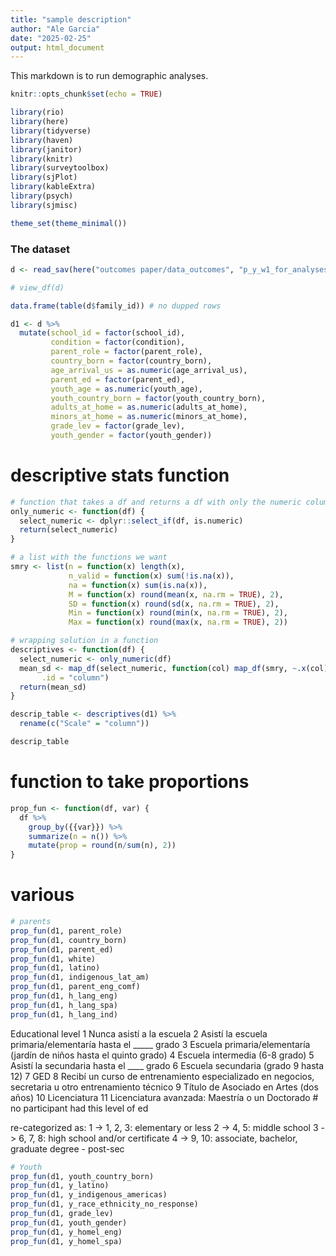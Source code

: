 ```yaml
---
title: "sample description"
author: "Ale Garcia"
date: "2025-02-25"
output: html_document
---
```

This markdown is to run demographic analyses. 


```r
knitr::opts_chunk$set(echo = TRUE)

library(rio)
library(here)
library(tidyverse)
library(haven)
library(janitor)
library(knitr)
library(surveytoolbox)
library(sjPlot)
library(kableExtra)
library(psych)
library(sjmisc)

theme_set(theme_minimal())
```


### The dataset ###

```r
d <- read_sav(here("outcomes paper/data_outcomes", "p_y_w1_for_analysesjan25.sav")) # 94 rows

# view_df(d)

data.frame(table(d$family_id)) # no dupped rows
```

```r
d1 <- d %>%
  mutate(school_id = factor(school_id),
         condition = factor(condition),
         parent_role = factor(parent_role),
         country_born = factor(country_born),
         age_arrival_us = as.numeric(age_arrival_us),
         parent_ed = factor(parent_ed),
         youth_age = as.numeric(youth_age),
         youth_country_born = factor(youth_country_born),
         adults_at_home = as.numeric(adults_at_home),
         minors_at_home = as.numeric(minors_at_home),
         grade_lev = factor(grade_lev),
         youth_gender = factor(youth_gender))
```

# descriptive stats function
```r

# function that takes a df and returns a df with only the numeric columns
only_numeric <- function(df) {
  select_numeric <- dplyr::select_if(df, is.numeric)
  return(select_numeric)
}

# a list with the functions we want
smry <- list(n = function(x) length(x),
             n_valid = function(x) sum(!is.na(x)),
             na = function(x) sum(is.na(x)),
             M = function(x) round(mean(x, na.rm = TRUE), 2), 
             SD = function(x) round(sd(x, na.rm = TRUE), 2),
             Min = function(x) round(min(x, na.rm = TRUE), 2),
             Max = function(x) round(max(x, na.rm = TRUE), 2))

# wrapping solution in a function
descriptives <- function(df) {
  select_numeric <- only_numeric(df)
  mean_sd <- map_df(select_numeric, function(col) map_df(smry, ~.x(col)),
       .id = "column")
  return(mean_sd)
}
```


```r
descrip_table <- descriptives(d1) %>%
  rename(c("Scale" = "column"))

descrip_table
```

# function to take proportions
```r
prop_fun <- function(df, var) {
  df %>%
    group_by({{var}}) %>%
    summarize(n = n()) %>%
    mutate(prop = round(n/sum(n), 2))
}
```

# various
```r
# parents
prop_fun(d1, parent_role)
prop_fun(d1, country_born)
prop_fun(d1, parent_ed)
prop_fun(d1, white)
prop_fun(d1, latino)
prop_fun(d1, indigenous_lat_am)
prop_fun(d1, parent_eng_comf)
prop_fun(d1, h_lang_eng)
prop_fun(d1, h_lang_spa)
prop_fun(d1, h_lang_ind)
```
Educational level
1 Nunca asistí a la escuela
2 Asistí la escuela primaria/elementaría hasta el _____ grado
3 Escuela primaria/elementaría (jardín de niños hasta el quinto grado)
4 Escuela intermedia (6-8 grado)
5 Asistí la secundaria hasta el ____ grado
6 Escuela secundaria (grado 9 hasta 12)
7 GED
8 Recibí un curso de entrenamiento especializado en negocios, secretaria u otro entrenamiento técnico 
9 Título de Asociado en Artes (dos años)
10 Licenciatura
11 Licenciatura avanzada: Maestría o un Doctorado # no participant had this level of ed

re-categorized as:
1 -> 1, 2, 3:  elementary or less
2 -> 4, 5: middle school
3 -> 6, 7, 8: high school and/or certificate
4 -> 9, 10:  associate, bachelor, graduate degree - post-sec

```r
# Youth
prop_fun(d1, youth_country_born)
prop_fun(d1, y_latino)
prop_fun(d1, y_indigenous_americas)
prop_fun(d1, y_race_ethnicity_no_response)
prop_fun(d1, grade_lev) 
prop_fun(d1, youth_gender)
prop_fun(d1, y_homel_eng)
prop_fun(d1, y_homel_spa)
```






